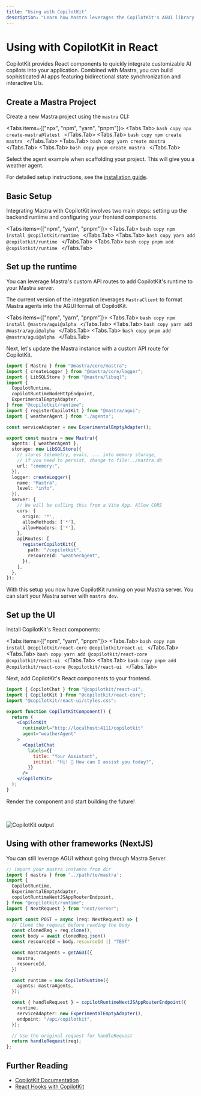 ```yaml
---
title: "Using with CopilotKit"
description: "Learn how Mastra leverages the CopilotKit's AGUI library and how you can leverage it to build user experiences"
---
```



# Using with CopilotKit in React

CopilotKit provides React components to quickly integrate customizable AI copilots into your application.
Combined with Mastra, you can build sophisticated AI apps featuring bidirectional state synchronization and interactive UIs.

## Create a Mastra Project

Create a new Mastra project using the `mastra` CLI:

<Tabs items={["npx", "npm", "yarn", "pnpm"]}>
  <Tabs.Tab>
    ```bash copy
    npx create-mastra@latest
    ```
  </Tabs.Tab>
  <Tabs.Tab>
    ```bash copy
    npm create mastra
    ```
  </Tabs.Tab>
  <Tabs.Tab>
    ```bash copy
    yarn create mastra
    ```
  </Tabs.Tab>
  <Tabs.Tab>
    ```bash copy
    pnpm create mastra
    ```
  </Tabs.Tab>
</Tabs>

Select the agent example when scaffolding your project. This will give you a weather agent.

For detailed setup instructions, see the [installation guide](/docs/getting-started/installation).

## Basic Setup

Integrating Mastra with CopilotKit involves two main steps: setting up the backend runtime and configuring your frontend components.

<Tabs items={["npm", "yarn", "pnpm"]}>
  <Tabs.Tab>
    ```bash copy
    npm install @copilotkit/runtime
    ```
  </Tabs.Tab>
  <Tabs.Tab>
    ```bash copy
    yarn add @copilotkit/runtime
    ```
  </Tabs.Tab>
  <Tabs.Tab>
    ```bash copy
    pnpm add @copilotkit/runtime
    ```
  </Tabs.Tab>
</Tabs>

## Set up the runtime

You can leverage Mastra's custom API routes to add CopilotKit's runtime to your Mastra server.

The current version of the integration leverages `MastraClient` to format Mastra agents into the AGUI format of CopilotKit.

<Tabs items={["npm", "yarn", "pnpm"]}>
  <Tabs.Tab>
    ```bash copy
    npm install @mastra/agui@alpha
    ```
  </Tabs.Tab>
  <Tabs.Tab>
    ```bash copy
    yarn add @mastra/agui@alpha
    ```
  </Tabs.Tab>
  <Tabs.Tab>
    ```bash copy
    pnpm add @mastra/agui@alpha
    ```
  </Tabs.Tab>
</Tabs>

Next, let's update the Mastra instance with a custom API route for CopilotKit.

```typescript copy
import { Mastra } from "@mastra/core/mastra";
import { createLogger } from "@mastra/core/logger";
import { LibSQLStore } from "@mastra/libsql";
import {
  CopilotRuntime,
  copilotRuntimeNodeHttpEndpoint,
  ExperimentalEmptyAdapter,
} from "@copilotkit/runtime";
import { registerCopilotKit } from "@mastra/agui";
import { weatherAgent } from "./agents";

const serviceAdapter = new ExperimentalEmptyAdapter();

export const mastra = new Mastra({
  agents: { weatherAgent },
  storage: new LibSQLStore({
    // stores telemetry, evals, ... into memory storage,
    // if you need to persist, change to file:../mastra.db
    url: ":memory:",
  }),
  logger: createLogger({
    name: "Mastra",
    level: "info",
  }),
  server: {
    // We will be calling this from a Vite App. Allow CORS
    cors: {
      origin: '*',
      allowMethods: ['*'],
      allowHeaders: ['*'],
    },
    apiRoutes: [
      registerCopilotKit({
        path: "/copilotkit",
        resourceId: "weatherAgent",
      }),
    ],
  },
});
```

With this setup you now have CopilotKit running on your Mastra server. You can start your Mastra server with `mastra dev`.

## Set up the UI

Install CopilotKit's React components:

<Tabs items={["npm", "yarn", "pnpm"]}>
  <Tabs.Tab>
    ```bash copy
    npm install @copilotkit/react-core @copilotkit/react-ui
    ```
  </Tabs.Tab>
  <Tabs.Tab>
    ```bash copy
    yarn add @copilotkit/react-core @copilotkit/react-ui
    ```
  </Tabs.Tab>
  <Tabs.Tab>
    ```bash copy
    pnpm add @copilotkit/react-core @copilotkit/react-ui
    ```
  </Tabs.Tab>
</Tabs>

Next, add CopilotKit's React components to your frontend.

```jsx copy
import { CopilotChat } from "@copilotkit/react-ui";
import { CopilotKit } from "@copilotkit/react-core";
import "@copilotkit/react-ui/styles.css";

export function CopilotKitComponent() {
  return (
    <CopilotKit
      runtimeUrl="http://localhost:4111/copilotkit"
      agent="weatherAgent"
    >
      <CopilotChat
        labels={{
          title: "Your Assistant",
          initial: "Hi! 👋 How can I assist you today?",
        }}
      />
    </CopilotKit>
  );
}
```

Render the component and start building the future!

<br />

<Image
  className="rounded-lg"
  src="/image/copilotkit/cpkoutput.jpg"
  alt="CopilotKit output"
  width={700}
  height={700}
/>

## Using with other frameworks (NextJS)

You can still leverage AGUI without going through Mastra Server.

```typescript copy
// import your mastra instance from dir
import { mastra } from '../path/to/mastra';
import {
  CopilotRuntime,
  ExperimentalEmptyAdapter,
  copilotRuntimeNextJSAppRouterEndpoint,
} from "@copilotkit/runtime";
import { NextRequest } from "next/server";

export const POST = async (req: NextRequest) => {
  // Clone the request before reading the body
  const clonedReq = req.clone();
  const body = await clonedReq.json()
  const resourceId = body.resourceId || "TEST"

  const mastraAgents = getAGUI({
    mastra,
    resourceId,
  })

  const runtime = new CopilotRuntime({
    agents: mastraAgents,
  });

  const { handleRequest } = copilotRuntimeNextJSAppRouterEndpoint({
    runtime,
    serviceAdapter: new ExperimentalEmptyAdapter(),
    endpoint: "/api/copilotkit",
  });

  // Use the original request for handleRequest
  return handleRequest(req);
};

```

## Further Reading
- [CopilotKit Documentation](https://docs.copilotkit.ai)
- [React Hooks with CopilotKit](https://docs.copilotkit.ai/reference/hooks/useCoAgent)
